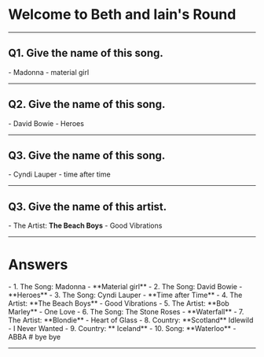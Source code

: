 

# Welcome to Beth and Iain's Round

---

## Q1. Give the name of this song.

<Notes>- Madonna - material girl</Notes>

---

## Q2. Give the name of this song.

<Notes>- David Bowie - Heroes</Notes>

---

## Q3. Give the name of this song.

<Notes>- Cyndi Lauper - time after time</Notes>

---

## Q3. Give the name of this artist.

<Notes>- The Artist: **The Beach Boys** - Good Vibrations</Notes>

---

# Answers

<Steps>
  - 1. The Song: Madonna - **Material girl** 
  - 2. The Song: David Bowie - **Heroes** 
  - 3. The Song: Cyndi Lauper - **Time after Time**
  - 4. The Artist: **The Beach Boys** - Good Vibrations 
  - 5. The Artist: **Bob Marley** - One Love 
  - 6. The Song: The Stone Roses - **Waterfall** 
  - 7. The Artist: **Blondie** - Heart of Glass 
  - 8. Country: **Scotland** Idlewild - I Never Wanted 
  - 9. Country: ** Iceland** 
  - 10. Song: **Waterloo** - ABBA
</Steps>
# bye bye

---